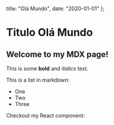 
  title: "Olá Mundo",
  date: "2020-01-01"
};

# Titulo Olá Mundo

## Welcome to my MDX page!
 
This is some **bold** and _italics_ text.
 
This is a list in markdown:
 
- One
- Two
- Three
 
Checkout my React component:
